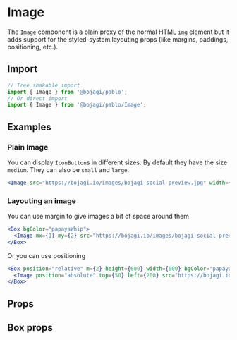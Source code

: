 
# Image

The `Image` component is a plain proxy of the normal HTML `img` element but it adds support for the
styled-system layouting props (like margins, paddings, positioning, etc.).

## Import

```js
// Tree shakable import
import { Image } from '@bojagi/pablo';
// Or direct import
import { Image } from '@bojagi/pablo/Image';
```

## Examples

### Plain Image

You can display `IconButton`s in different sizes. By default they have the size `medium`. 
They can also be `small` and `large`. 

```jsx live
<Image src="https://bojagi.io/images/bojagi-social-preview.jpg" width={500} />
```

### Layouting an image

You can use margin to give images a bit of space around them

```jsx live
<Box bgColor="papayaWhip">
  <Image mx={1} my={2} src="https://bojagi.io/images/bojagi-social-preview.jpg" width={500} />
</Box>
```

Or you can use positioning

```jsx live
<Box position="relative" m={2} height={600} width={600} bgColor="papayaWhip">
  <Image position="absolute" top={50} left={200} src="https://bojagi.io/images/bojagi-social-preview.jpg" width={500} />
</Box>
```

## Props

<PropsTable name="Image" type="direct" />

## Box props
<PropsTable name="Image" type="box" />

